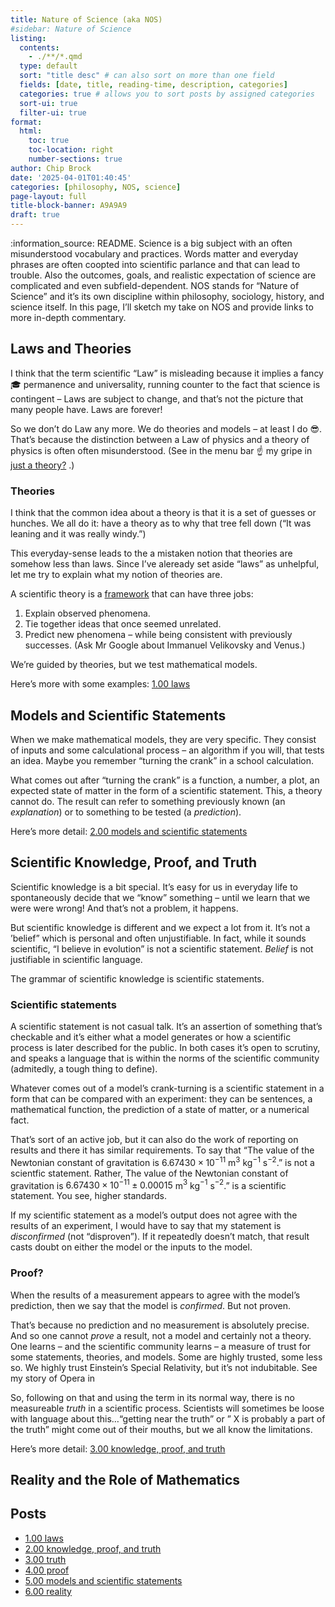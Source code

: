 ```yaml
---
title: Nature of Science (aka NOS)
#sidebar: Nature of Science
listing: 
  contents: 
    - ./**/*.qmd
  type: default
  sort: "title desc" # can also sort on more than one field
  fields: [date, title, reading-time, description, categories]
  categories: true # allows you to sort posts by assigned categories 
  sort-ui: true
  filter-ui: true
format:
  html:
    toc: true
    toc-location: right
    number-sections: true
author: Chip Brock
date: '2025-04-01T01:40:45'
categories: [philosophy, NOS, science]
page-layout: full
title-block-banner: A9A9A9
draft: true
---
```


:information_source: README. Science is a big subject with an often misunderstood vocabulary and practices. Words matter and everyday phrases are often coopted into scientific parlance and that can lead to trouble. Also the outcomes, goals, and realistic expectation of science are complicated and even subfield-dependent. NOS stands for "Nature of Science" and it's its own discipline within philosophy, sociology, history, and science itself. In this page, I'll sketch my take on NOS and provide links to more in-depth commentary.

## Laws and Theories

I think that the term scientific "Law" is misleading because it implies a fancy 🎓 permanence and universality, running counter to the fact that science is contingent – Laws are subject to change, and that's not the picture that many people have. Laws are forever!

So we don't do Law any more. We do theories and models – at least I do 😎. That's because the distinction between a Law of physics and a theory of physics is often often misunderstood. (See in the menu bar ☝️ my gripe in <a href="./../trigger.html" target="_blank">just a theory?</a> .)

### Theories

I think that the common idea about a theory is that it is a set of guesses or hunches. We all do it: have a theory as to why that tree fell down ("It was leaning and it was really windy.") 

This everyday-sense leads to the a mistaken notion that theories are somehow less than laws. Since I've aleready set aside "laws" as unhelpful, let me try to explain what my notion of theories are.

A scientific theory is a <u>framework</u> that can have three jobs:

1. Explain observed phenomena.
2. Tie together ideas that once seemed unrelated.
3. Predict new phenomena – while being consistent with previously successes. (Ask Mr Google about Immanuel Velikovsky and Venus.)

We're guided by theories, but we test mathematical models.

Here's more with some examples: [1.00 laws](20250514_0100-laws/0100-laws.qmd)

## Models and Scientific Statements

When we make mathematical models, they are very specific. They consist of inputs and some calculational process – an algorithm if you will, that tests an idea. Maybe you remember "turning the crank" in a school calculation.

What comes out after "turning the crank" is a function, a number, a plot, an expected state of matter in the form of a scientific statement. This, a theory cannot do. The result can refer to something previously known (an *explanation*) or to something to be tested (a *prediction*).

Here's more detail: [2.00 models and scientific statements](20250514_0200-models/0200-models.qmd)

## Scientific Knowledge, Proof, and Truth

Scientific knowledge is a bit special. It's easy for us in everyday life to spontaneously decide that we "know" something – until we learn that we were were wrong! And that's not a problem, it happens.

But scientific knowledge is different and we expect a lot from it. It's not a 'belief" which is personal and often unjustifiable. In fact, while it sounds scientific, "I believe in evolution" is not a scientific statement. *Belief*  is not justifiable in scientific language.

The grammar of scientific knowledge is scientific statements.

### Scientific statements

A scientific statement is not casual talk. It's an assertion of something that's checkable and it's either what a model generates or how a scientific process is later described for the public. In both cases it's open to scrutiny, and speaks a language that is within the norms of the scientific community (admitedly, a tough thing to define).

Whatever comes out of a model's crank-turning is a scientific statement in a form that can be compared with an experiment: they can be sentences, a mathematical function, the prediction of a state of matter, or a numerical fact. 

That's sort of an active job, but it can also do the work of reporting on results and there it has similar requirements. To say that "The value of the Newtonian constant of gravitation is $6.674 30 \times 10^{-11}$ m$^3$ kg$^{-1}$ s$^{-2}$." is not a scientfic statement. Rather, The value of the Newtonian constant of gravitation is $6.674 30 \times 10^{-11} \pm 0.00015$ m$^3$ kg$^{-1}$ s$^{-2}$." is a scientific statement. You see, higher standards.

If my scientific statement as a model's output does not agree with the results of an experiment, I would have to say that my statement is *disconfirmed* (not "disproven"). If it repeatedly doesn't match, that result casts doubt on either the model or the inputs to the model. 

### Proof?

When the results of a measurement appears to agree with the model's prediction, then we say that the model is *confirmed*. But not proven.

That's because no prediction and no measurement is absolutely precise. And so one cannot *prove* a result, not a model and certainly not a theory. One learns – and the scientific community learns – a measure of trust for some statements, theories, and models. Some are highly trusted, some less so. We highly trust Einstein's Special Relativity, but it's not indubitable. See my story of Opera in 

So, following on that and using the term in its normal way, there is no measureable *truth* in a scientific process. Scientists will sometimes be loose with language about this..."getting near the truth" or " X is probably a part of the truth" might come out of their mouths, but we all know the limitations. 

Here's more detail: [3.00 knowledge, proof, and truth](20250514_0300-knowledge/0300-knowledge.qmd)

## Reality and the Role of Mathematics

## Posts

- [1.00 laws](20250514_0100-laws/0100-laws.qmd)
- [2.00 knowledge, proof, and truth](20250514_0200-knowledge/0200-knowledge.qmd)
- [3.00 truth](20250514_0300-truth/0300-truth.qmd)
- [4.00 proof](20250514_0400-proof/0400-proof.qmd)
- [5.00 models and scientific statements](20250514_0500-models/0500-models.qmd)
- [6.00 reality](20250514_0600-reality/0600-reality.qmd)

